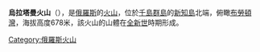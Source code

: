{{coord|47.12|N|152.25|E|type:mountain|display=title}}

'''烏拉塔曼火山'''（{{lang-ru|Уратман}}），是[[俄羅斯|俄羅斯]]的[[火山|火山]]，位於[[千島群島|千島群島]]的[[新知島|新知島]]北端，俯瞰[[布勞頓灣|布勞頓灣]]，海拔高度678米，該火山的山體在[[全新世|全新世]]時期形成。

{{Russia-geo-stub}}
[[Category:俄羅斯火山|Category:俄羅斯火山]]